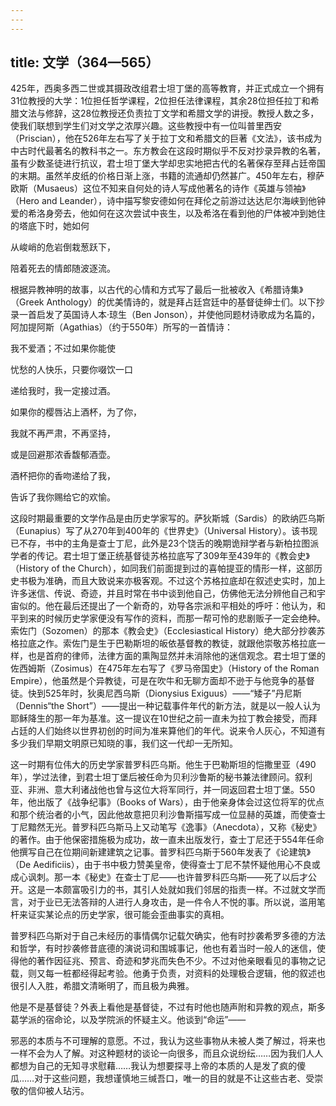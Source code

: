 ```yaml
---
---
---
```

title: 文学（364—565）
---




425年，西奥多西二世或其摄政改组君士坦丁堡的高等教育，并正式成立一个拥有31位教授的大学：1位担任哲学课程，2位担任法律课程，其余28位担任拉丁和希腊文法与修辞，这28位教授还负责拉丁文学和希腊文学的讲授。教授人数之多，使我们联想到学生们对文学之浓厚兴趣。这些教授中有一位叫普里西安（Priscian），他在526年左右写了关于拉丁文和希腊文的巨著《文法》，该书成为中古时代最著名的教科书之一。东方教会在这段时期似乎不反对抄录异教的名著，虽有少数圣徒进行抗议，君士坦丁堡大学却忠实地把古代的名著保存至拜占廷帝国的末期。虽然羊皮纸的价格日渐上涨，书籍的流通却仍然甚广。450年左右，穆萨欧斯（Musaeus）这位不知来自何处的诗人写成他著名的诗作《英雄与领袖》（Hero and Leander），诗中描写黎安德如何在拜伦之前游过达达尼尔海峡到他钟爱的希洛身旁去，他如何在这次尝试中丧生，以及希洛在看到他的尸体被冲到她住的塔底下时，她如何

从峻峭的危岩倒栽葱跃下，

陪着死去的情郎随波逐流。



根据异教神明的故事，以古代的心情和方式写了最后一批被收入《希腊诗集》（Greek Anthology）的优美情诗的，就是拜占廷宫廷中的基督徒绅士们。以下抄录一首启发了英国诗人本·琼生（Ben Jonson），并使他同题材诗歌成为名篇的，阿加提阿斯（Agathias）（约于550年）所写的一首情诗：

我不爱酒；不过如果你能使

忧愁的人快乐，只要你啜饮一口

递给我时，我一定接过酒。

如果你的樱唇沾上酒杯，为了你，

我就不再严肃，不再坚持，

或是回避那浓香馥郁酒壶。

酒杯把你的香吻递给了我，

告诉了我你赐给它的欢愉。



这段时期最重要的文学作品是由历史学家写的。萨狄斯城（Sardis）的欧纳匹乌斯（Eunapius）写了从270年到400年的《世界史》（Universal History）。该书现已不存，书中的主角是查士丁尼，此外是23个饶舌的晚期诡辩学者与新柏拉图派学者的传记。君士坦丁堡正统基督徒苏格拉底写了309年至439年的《教会史》（History of the Church），如同我们前面提到过的喜帕提亚的情形一样，这部历史书极为准确，而且大致说来亦极客观。不过这个苏格拉底却在叙述史实时，加上许多迷信、传说、奇迹，并且时常在书中谈到他自己，仿佛他无法分辨他自己和宇宙似的。他在最后还提出了一个新奇的，劝导各宗派和平相处的呼吁：他认为，和平到来的时候历史学家便没有写作的资料，而那一帮可怜的悲剧贩子一定会绝种。索佐门（Sozomen）的那本《教会史》（Ecclesiastical History）绝大部分抄袭苏格拉底之作。索佐门是生于巴勒斯坦的皈依基督教的教徒，就跟他崇敬苏格拉底一样，也是首府的律师，法律方面的熏陶显然并未消除他的迷信观念。君士坦丁堡的佐西姆斯（Zosimus）在475年左右写了《罗马帝国史》（History of the Roman Empire），他虽然是个异教徒，可是在吹牛和无聊方面却不逊于与他竞争的基督徒。快到525年时，狄奥尼西乌斯（Dionysius Exiguus）——“矮子”丹尼斯（Dennis“the Short”）——提出一种记载事件年代的新方法，就是以一般人认为耶稣降生的那一年为基准。这一提议在10世纪之前一直未为拉丁教会接受，而拜占廷的人们始终以世界初创的时间为准来算他们的年代。说来令人灰心，不知道有多少我们早期文明原已知晓的事，我们这一代却一无所知。

这一时期有位伟大的历史学家普罗科匹乌斯。他生于巴勒斯坦的恺撒里亚（490年），学过法律，到君士坦丁堡后被任命为贝利沙鲁斯的秘书兼法律顾问。叙利亚、非洲、意大利诸战他也曾与这位大将军同行，并一同返回君士坦丁堡。550年，他出版了《战争纪事》（Books of Wars），由于他亲身体会过这位将军的优点和那个统治者的小气，因此他故意把贝利沙鲁斯描写成一位显赫的英雄，而使查士丁尼黯然无光。普罗科匹乌斯马上又动笔写《逸事》（Anecdota），又称《秘史》的著作。由于他保密措施极为成功，故一直未出版发行，查士丁尼还于554年任命他撰写自己在位期间新建建筑之记事。普罗科匹乌斯于560年发表了《论建筑》（De Aedificiis），由于书中极力赞美皇帝，使得查士丁尼不禁怀疑他用心不良或成心讽刺。那一本《秘史》在查士丁尼——也许普罗科匹乌斯——死了以后才公开。这是一本颇富吸引力的书，其引人处就如我们邻居的指责一样。不过就文学而言，对于业已无法答辩的人进行人身攻击，是一件令人不悦的事。所以说，滥用笔杆来证实某论点的历史学家，很可能会歪曲事实的真相。

普罗科匹乌斯对于自己未经历的事情偶尔记载欠确实，他有时抄袭希罗多德的方法和哲学，有时抄袭修昔底德的演说词和围城事记，他也有着当时一般人的迷信，使得他的著作因征兆、预言、奇迹和梦兆而失色不少。不过对他亲眼看见的事物之记载，则又每一桩都经得起考验。他勇于负责，对资料的处理极合逻辑，他的叙述也很引人入胜，希腊文清晰明了，而且极为典雅。

他是不是基督徒？外表上看他是基督徒，不过有时他也随声附和异教的观点，斯多葛学派的宿命论，以及学院派的怀疑主义。他谈到“命运”——

邪恶的本质与不可理解的意愿。不过，我认为这些事物从未被人类了解过，将来也一样不会为人了解。对这种题材的谈论一向很多，而且众说纷纭……因为我们人人都想为自己的无知寻求慰藉……我认为想要探寻上帝的本质的人是发了疯的傻瓜……对于这些问题，我想谨慎地三缄吾口，唯一的目的就是不让这些古老、受崇敬的信仰被人玷污。